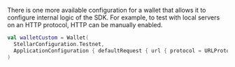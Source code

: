 
There is one more available configuration for a wallet that allows it to configure internal logic of the SDK. For example, to test with local servers on an HTTP protocol, HTTP can be manually enabled.

<CodeExample>

```kotlin
val walletCustom = Wallet(
  StellarConfiguration.Testnet,
  ApplicationConfiguration { defaultRequest { url { protocol = URLProtocol.HTTP } } }
)
```

</CodeExample>
